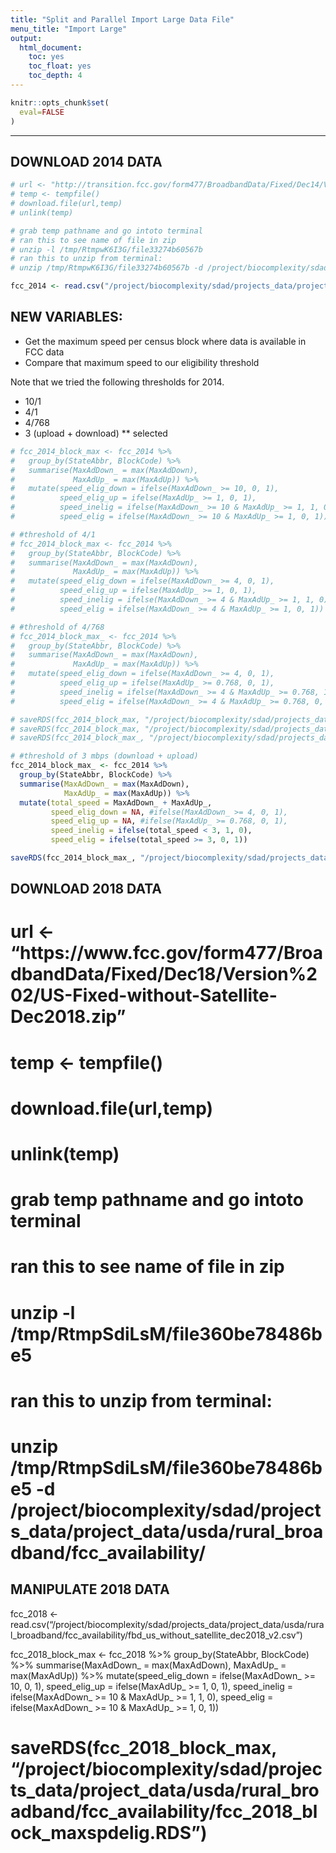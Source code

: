 ```yaml
---
title: "Split and Parallel Import Large Data File"
menu_title: "Import Large"
output: 
  html_document:
    toc: yes
    toc_float: yes
    toc_depth: 4
---
```


```r
knitr::opts_chunk$set(
  eval=FALSE
)
```

------------------------------------------------------------------------



## DOWNLOAD 2014 DATA

```r
# url <- "http://transition.fcc.gov/form477/BroadbandData/Fixed/Dec14/Version%203/US-Fixed-without-Satellite-Dec2014.zip"
# temp <- tempfile()
# download.file(url,temp)
# unlink(temp)

# grab temp pathname and go intoto terminal 
# ran this to see name of file in zip 
# unzip -l /tmp/RtmpwK6I3G/file33274b60567b
# ran this to unzip from terminal:
# unzip /tmp/RtmpwK6I3G/file33274b60567b -d /project/biocomplexity/sdad/projects_data/project_data/usda/rural_broadband/fcc_availability/

fcc_2014 <- read.csv("/project/biocomplexity/sdad/projects_data/project_data/usda/rural_broadband/fcc_availability/fbd_us_without_satellite_dec2014_v3.csv")
```


## NEW VARIABLES: 

* Get the maximum speed per census block where data is available in FCC data
* Compare that maximum speed to our eligibility threshold 

Note that we tried the following thresholds for 2014.

* 10/1
* 4/1
* 4/768
* 3 (upload + download)  ** selected 

```r
# fcc_2014_block_max <- fcc_2014 %>%
#   group_by(StateAbbr, BlockCode) %>%
#   summarise(MaxAdDown_ = max(MaxAdDown),
#             MaxAdUp_ = max(MaxAdUp)) %>%
#   mutate(speed_elig_down = ifelse(MaxAdDown_ >= 10, 0, 1),
#          speed_elig_up = ifelse(MaxAdUp_ >= 1, 0, 1),
#          speed_inelig = ifelse(MaxAdDown_ >= 10 & MaxAdUp_ >= 1, 1, 0),
#          speed_elig = ifelse(MaxAdDown_ >= 10 & MaxAdUp_ >= 1, 0, 1))

# #threshold of 4/1
# fcc_2014_block_max <- fcc_2014 %>%
#   group_by(StateAbbr, BlockCode) %>%
#   summarise(MaxAdDown_ = max(MaxAdDown),
#             MaxAdUp_ = max(MaxAdUp)) %>%
#   mutate(speed_elig_down = ifelse(MaxAdDown_ >= 4, 0, 1),
#          speed_elig_up = ifelse(MaxAdUp_ >= 1, 0, 1),
#          speed_inelig = ifelse(MaxAdDown_ >= 4 & MaxAdUp_ >= 1, 1, 0),
#          speed_elig = ifelse(MaxAdDown_ >= 4 & MaxAdUp_ >= 1, 0, 1))

# #threshold of 4/768
# fcc_2014_block_max_ <- fcc_2014 %>%
#   group_by(StateAbbr, BlockCode) %>%
#   summarise(MaxAdDown_ = max(MaxAdDown),
#             MaxAdUp_ = max(MaxAdUp)) %>%
#   mutate(speed_elig_down = ifelse(MaxAdDown_ >= 4, 0, 1),
#          speed_elig_up = ifelse(MaxAdUp_ >= 0.768, 0, 1),
#          speed_inelig = ifelse(MaxAdDown_ >= 4 & MaxAdUp_ >= 0.768, 1, 0),
#          speed_elig = ifelse(MaxAdDown_ >= 4 & MaxAdUp_ >= 0.768, 0, 1))

# saveRDS(fcc_2014_block_max, "/project/biocomplexity/sdad/projects_data/project_data/usda/rural_broadband/fcc_availability/fcc_2014_block_maxspdelig.RDS")
# saveRDS(fcc_2014_block_max, "/project/biocomplexity/sdad/projects_data/project_data/usda/rural_broadband/fcc_availability/fcc_2014_block_maxspdelig_threshold_4_1.RDS")
# saveRDS(fcc_2014_block_max_, "/project/biocomplexity/sdad/projects_data/project_data/usda/rural_broadband/fcc_availability/fcc_2014_block_maxspdelig_threshold_4_768.RDS")

```


```r
# #threshold of 3 mbps (download + upload)
fcc_2014_block_max_ <- fcc_2014 %>%
  group_by(StateAbbr, BlockCode) %>%
  summarise(MaxAdDown_ = max(MaxAdDown),
            MaxAdUp_ = max(MaxAdUp)) %>%
  mutate(total_speed = MaxAdDown_ + MaxAdUp_,
         speed_elig_down = NA, #ifelse(MaxAdDown_ >= 4, 0, 1),
         speed_elig_up = NA, #ifelse(MaxAdUp_ >= 0.768, 0, 1),
         speed_inelig = ifelse(total_speed < 3, 1, 0),
         speed_elig = ifelse(total_speed >= 3, 0, 1))

saveRDS(fcc_2014_block_max_, "/project/biocomplexity/sdad/projects_data/project_data/usda/rural_broadband/fcc_availability/fcc_2014_block_maxspdelig_threshold_total3.RDS")

```







## DOWNLOAD 2018 DATA

# url <- "https://www.fcc.gov/form477/BroadbandData/Fixed/Dec18/Version%202/US-Fixed-without-Satellite-Dec2018.zip"
# temp <- tempfile()
# download.file(url,temp)
# unlink(temp)

# grab temp pathname and go intoto terminal 
# ran this to see name of file in zip 
# unzip -l /tmp/RtmpSdiLsM/file360be78486be5
# ran this to unzip from terminal:
# unzip /tmp/RtmpSdiLsM/file360be78486be5 -d /project/biocomplexity/sdad/projects_data/project_data/usda/rural_broadband/fcc_availability/

## MANIPULATE 2018 DATA

fcc_2018 <- read.csv("/project/biocomplexity/sdad/projects_data/project_data/usda/rural_broadband/fcc_availability/fbd_us_without_satellite_dec2018_v2.csv")

fcc_2018_block_max <- fcc_2018 %>%
  group_by(StateAbbr, BlockCode) %>%
  summarise(MaxAdDown_ = max(MaxAdDown),
            MaxAdUp_ = max(MaxAdUp)) %>%
  mutate(speed_elig_down = ifelse(MaxAdDown_ >= 10, 0, 1),
         speed_elig_up = ifelse(MaxAdUp_ >= 1, 0, 1),
         speed_inelig = ifelse(MaxAdDown_ >= 10 & MaxAdUp_ >= 1, 1, 0),
         speed_elig = ifelse(MaxAdDown_ >= 10 & MaxAdUp_ >= 1, 0, 1))

# saveRDS(fcc_2018_block_max, "/project/biocomplexity/sdad/projects_data/project_data/usda/rural_broadband/fcc_availability/fcc_2018_block_maxspdelig.RDS")

